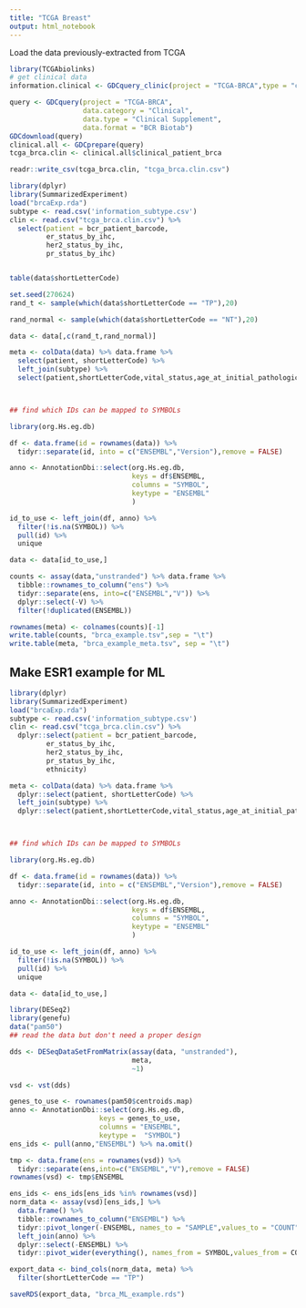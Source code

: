 ```yaml
---
title: "TCGA Breast"
output: html_notebook
---
```


Load the data previously-extracted from TCGA

```r
library(TCGAbiolinks)
# get clinical data
information.clinical <- GDCquery_clinic(project = "TCGA-BRCA",type = "clinical") 

query <- GDCquery(project = "TCGA-BRCA",
                  data.category = "Clinical",
                  data.type = "Clinical Supplement",
                  data.format = "BCR Biotab")
GDCdownload(query)
clinical.all <- GDCprepare(query)
tcga_brca.clin <- clinical.all$clinical_patient_brca

readr::write_csv(tcga_brca.clin, "tcga_brca.clin.csv")

```


```r
library(dplyr)
library(SummarizedExperiment)
load("brcaExp.rda")
subtype <- read.csv('information_subtype.csv')
clin <- read.csv("tcga_brca.clin.csv") %>% 
  select(patient = bcr_patient_barcode,
         er_status_by_ihc,
         her2_status_by_ihc,
         pr_status_by_ihc)


table(data$shortLetterCode)
```

```r
set.seed(270624)
rand_t <- sample(which(data$shortLetterCode == "TP"),20)

rand_normal <- sample(which(data$shortLetterCode == "NT"),20)

data <- data[,c(rand_t,rand_normal)]

meta <- colData(data) %>% data.frame %>% 
  select(patient, shortLetterCode) %>% 
  left_join(subtype) %>% 
  select(patient,shortLetterCode,vital_status,age_at_initial_pathologic_diagnosis,BRCA_Subtype_PAM50,pathologic_stage,BRCA_Pathology,days_to_death,days_to_last_followup) %>% left_join(clin)



## find which IDs can be mapped to SYMBOLs

library(org.Hs.eg.db)

df <- data.frame(id = rownames(data)) %>% 
  tidyr::separate(id, into = c("ENSEMBL","Version"),remove = FALSE)

anno <- AnnotationDbi::select(org.Hs.eg.db, 
                              keys = df$ENSEMBL,
                              columns = "SYMBOL",
                              keytype = "ENSEMBL"
                              )

id_to_use <- left_join(df, anno) %>% 
  filter(!is.na(SYMBOL)) %>% 
  pull(id) %>% 
  unique

data <- data[id_to_use,]

counts <- assay(data,"unstranded") %>% data.frame %>% 
  tibble::rownames_to_column("ens") %>% 
  tidyr::separate(ens, into=c("ENSEMBL","V")) %>% 
  dplyr::select(-V) %>% 
  filter(!duplicated(ENSEMBL))

rownames(meta) <- colnames(counts)[-1]
write.table(counts, "brca_example.tsv",sep = "\t")
write.table(meta, "brca_example_meta.tsv", sep = "\t")
```

## Make ESR1 example for ML


```r
library(dplyr)
library(SummarizedExperiment)
load("brcaExp.rda")
subtype <- read.csv('information_subtype.csv')
clin <- read.csv("tcga_brca.clin.csv") %>% 
  dplyr::select(patient = bcr_patient_barcode,
         er_status_by_ihc,
         her2_status_by_ihc,
         pr_status_by_ihc,
         ethnicity)

```

```r

meta <- colData(data) %>% data.frame %>% 
  dplyr::select(patient, shortLetterCode) %>% 
  left_join(subtype) %>% 
  dplyr::select(patient,shortLetterCode,vital_status,age_at_initial_pathologic_diagnosis,BRCA_Subtype_PAM50,pathologic_stage,BRCA_Pathology,days_to_death,days_to_last_followup,pathologic_stage) %>% left_join(clin)



## find which IDs can be mapped to SYMBOLs

library(org.Hs.eg.db)

df <- data.frame(id = rownames(data)) %>% 
  tidyr::separate(id, into = c("ENSEMBL","Version"),remove = FALSE)

anno <- AnnotationDbi::select(org.Hs.eg.db, 
                              keys = df$ENSEMBL,
                              columns = "SYMBOL",
                              keytype = "ENSEMBL"
                              )

id_to_use <- left_join(df, anno) %>% 
  filter(!is.na(SYMBOL)) %>% 
  pull(id) %>% 
  unique

data <- data[id_to_use,]

library(DESeq2)
library(genefu)
data("pam50")
## read the data but don't need a proper design

dds <- DESeqDataSetFromMatrix(assay(data, "unstranded"),
                              meta,
                              ~1)

vsd <- vst(dds)

genes_to_use <- rownames(pam50$centroids.map)
anno <- AnnotationDbi::select(org.Hs.eg.db, 
                      keys = genes_to_use,
                      columns = "ENSEMBL",
                      keytype =  "SYMBOL") 
ens_ids <- pull(anno,"ENSEMBL") %>% na.omit()

tmp <- data.frame(ens = rownames(vsd)) %>% 
  tidyr::separate(ens,into=c("ENSEMBL","V"),remove = FALSE)
rownames(vsd) <- tmp$ENSEMBL  

ens_ids <- ens_ids[ens_ids %in% rownames(vsd)]
norm_data <- assay(vsd)[ens_ids,] %>% 
  data.frame() %>% 
  tibble::rownames_to_column("ENSEMBL") %>% 
  tidyr::pivot_longer(-ENSEMBL, names_to = "SAMPLE",values_to = "COUNT") %>% 
  left_join(anno) %>% 
  dplyr::select(-ENSEMBL) %>% 
  tidyr::pivot_wider(everything(), names_from = SYMBOL,values_from = COUNT)

export_data <- bind_cols(norm_data, meta) %>% 
  filter(shortLetterCode == "TP")

saveRDS(export_data, "brca_ML_example.rds")

```
